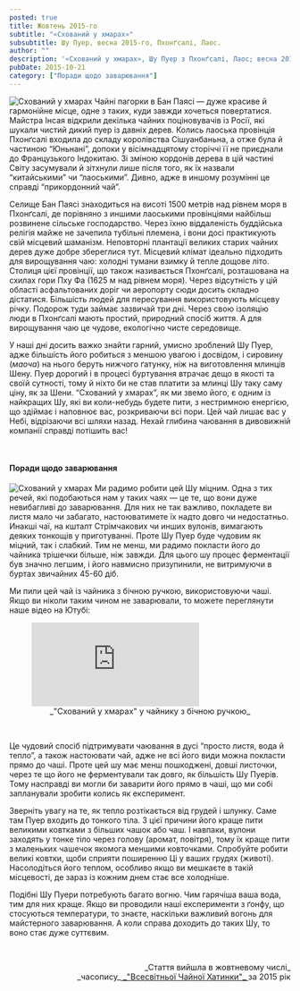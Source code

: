 ```yaml
---
posted: true
title: Жовтень 2015-го
subtitle: "«Схований у хмарах»"
subsubtitle: Шу Пуер, весна 2015-го, Пхонґсалі, Лаос.
author: ""
description: '«Схований у хмарах», Шу Пуер з Пхонґсалі, Лаос; весна 2015-го.'
pubDate: 2015-10-21
category: ["Поради щодо заварювання"]
---
```



<Image class="float-left" src={Image1} alt="Схований у хмарах" /> Чайні пагорки в Бан Паясі — дуже красиве й гармонійне місце, одне з таких, куди завжди хочеться повертатися. Майстра Інсая відкрили декілька чайних поціновувачів із Росії, які шукали чистий дикий пуер із давніх дерев. Колись лаоська провінція Пхонґсалі входила до складу королівства Сішуанбаньна, а отже була й частиною “Юньнані”, допоки у вісімнадцятому сторіччі її не приєднали до Французького Індокитаю. Зі зміною кордонів дерева в цій частині Світу засумували й зітхнули лише після того, як їх назвали “китайськими” чи “лаоськими”. Дивно, адже в иншому розумінні це справді “прикордонний чай”.

Селище Бан Паясі знаходиться на висоті 1500 метрів над рівнем моря в Пхонґсалі, де порівняно з иншими лаоськими провінціями найбільш розвинене сільське господарство. Через їхню віддаленість буддійська релігія майже не зачепила тубільні племена, і вони досі практикують свій місцевий шаманізм. Неповторні плантації великих старих чайних дерев дуже добре збереглися тут. Місцевий клімат ідеально підходить для вирощування чаю: холодні тумани взимку й тепле дощове літо. Столиця цієї провінції, що також називається Пхонґсалі, розташована на схилах гори Пху Фа (1625 м над рівнем моря). Через відсутність у цій області асфальтованих доріг чи аеропорту сюди досить складно дістатися. Більшість людей для пересування використовують місцеву річку. Подорож туди займає зазвичай три дні. Через свою ізоляцію люди в Пхонґсалі мають простий, природний спосіб життя. А для вирощування чаю це чудове, екологічно чисте середовище.

У наші дні досить важко знайти гарний, умисно зроблений Шу Пуер, адже більшість його робиться з меншою увагою і досвідом, і сировину (_маоча_) на нього беруть нижчого ґатунку, ніж на виготовлення млинців Шену. Пуер дорогий і в процесі буртування втрачає дещо в якості та своїй сутності, тому й ніхто би не став платити за млинці Шу таку саму ціну, як за Шени. “Схований у хмарах”, як ми звемо його, є одним із найкращих Шу, які ви коли-небудь будете пити, з нестримною енергією, що здіймає і наповнює вас, розкриваючи всі пори. Цей чай лишає вас у Небі, відрізаючи всі шляхи назад. Нехай глибина чаювання в дивовижній компанії справді потішить вас!

<p>&nbsp;</p>

#### Поради щодо заварювання

<Image class="float-right" src={Image2} alt="Схований у хмарах" /> Ми радимо робити цей Шу міцним. Одна з тих речей, які подобаються нам у таких чаях — це те, що вони дуже невибагливі до заварювання. Для них не так важливо, покладете ви листя мало чи забагато, настоюватимете їх надто довго чи недостатньо. Инакші чаї, на кшталт Стрімчакових чи инших вулонів, вимагають деяких тонкощів у приготуванні. Проте Шу Пуер буде чудовим як міцний, так і слабкий. Тим не менш, ми радимо покласти його до чайника трішечки більше, ніж завжди. Для цього шу процес ферментації був значно легшим, і його навмисно призупинили, не витримуючи в буртах звичайних 45-60 діб.

Ми пили цей чай із чайника з бічною ручкою, використовуючи чаші. Якщо ви ніколи таким чином не заварювали, то можете переглянути наше відео на Ютубі:

<figure>
    <iframe class="align-center" src="https://www.youtube.com/embed/lUpXdR1o__8?si=ZuLDAHa9mNOBAXz-" title="YouTube video player" frameborder="0" allow="accelerometer; autoplay; clipboard-write; encrypted-media; gyroscope; picture-in-picture; web-share" referrerpolicy="strict-origin-when-cross-origin" allowfullscreen></iframe>
    <figcaption style="font-size: 0.9rem; text-align: center;">
            _"Схований у хмарах" у чайнику з бічною ручкою_
    </figcaption>
</figure>

<p>&nbsp;</p>

Це чудовий спосіб підтримувати чаювання в дусі “просто листя, вода й тепло”, а також настоювати чай, адже не всі його види можна покласти прямо до чаші. Проте цей шу має менш пошкоджені, довші листочки, через те що його не ферментували так довго, як більшість Шу Пуерів. Тому насправді ви могли би заварити його прямо в чаші, що ми собі запланували зробити колись як експеримент.

Зверніть увагу на те, як тепло розтікається від грудей і шлунку. Саме там Пуер входить до тонкого тіла. З цієї причини його краще пити великими ковтками з більших чашок або чаш. І навпаки, вулони заходять у тонке тіло через голову (аромат, повітря), тому їх краще пити з маленьких чашечок якомога меншими ковточками. Спробуйте робити великі ковтки, щоби сприяти поширенню Ці у ваших грудях (животі). Насолодіться його теплом, особливо якщо ви мешкаєте в такій місцевості, де зараз із кожним днем стає все холодніше.

Подібні Шу Пуери потребують багато вогню. Чим гарячіша ваша вода, тим для них краще. Якщо ви проводили наші експерименти з ґонфу, що стосуються температури, то знаєте, наскільки важливий вогонь для майстерного заварювання. А коли справа доходить до таких Шу, то воно стає дуже суттєвим.

<p>&nbsp;</p>

<p align="right" style="font-size: 0.9rem;">_Стаття вийшла в жовтневому числі_<br />_часопису_<a title="globalteahut.org" href="http://www.globalteahut.org/" target="blank" rel="noopener"> _"Всесвітньої Чайної Хатинки"_ </a>за 2015 рік</p>